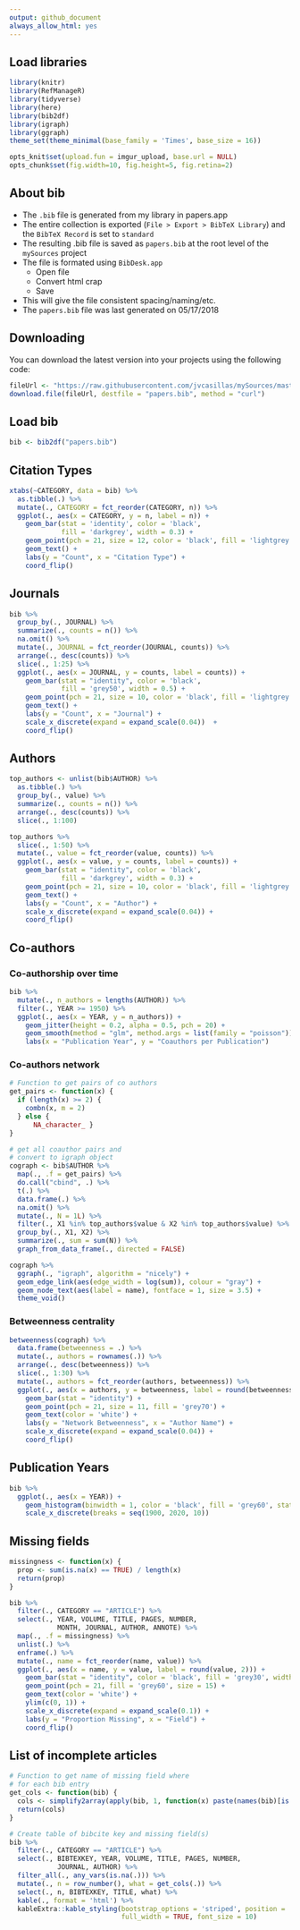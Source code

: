 ```yaml
---
output: github_document
always_allow_html: yes
---
```


## Load libraries

```r
library(knitr)
library(RefManageR)
library(tidyverse)
library(here)
library(bib2df)
library(igraph)
library(ggraph)
theme_set(theme_minimal(base_family = 'Times', base_size = 16))
```

```r
opts_knit$set(upload.fun = imgur_upload, base.url = NULL)
opts_chunk$set(fig.width=10, fig.height=5, fig.retina=2)
```

## About bib

- The `.bib` file is generated from my library in papers.app
- The entire collection is exported (`File > Export > BibTeX Library`) and 
the `BibTeX Record` is set to `standard`
- The resulting .bib file is saved as `papers.bib` at the root level of the 
`mySources` project
- The file is formated using `BibDesk.app`
  - Open file
  - Convert html crap
  - Save
- This will give the file consistent spacing/naming/etc.
- The `papers.bib` file was last generated on 05/17/2018

## Downloading

You can download the latest version into your projects using the following code: 

```r
fileUrl <- "https://raw.githubusercontent.com/jvcasillas/mySources/master/papers.bib"
download.file(fileUrl, destfile = "papers.bib", method = "curl")
```

## Load bib

```r
bib <- bib2df("papers.bib") 
```


## Citation Types

```r
xtabs(~CATEGORY, data = bib) %>% 
  as.tibble(.) %>% 
  mutate(., CATEGORY = fct_reorder(CATEGORY, n)) %>% 
  ggplot(., aes(x = CATEGORY, y = n, label = n)) + 
    geom_bar(stat = 'identity', color = 'black', 
             fill = 'darkgrey', width = 0.3) + 
    geom_point(pch = 21, size = 12, color = 'black', fill = 'lightgrey') + 
    geom_text() + 
    labs(y = "Count", x = "Citation Type") + 
    coord_flip() 
```

## Journals

```r
bib %>% 
  group_by(., JOURNAL) %>% 
  summarize(., counts = n()) %>% 
  na.omit() %>% 
  mutate(., JOURNAL = fct_reorder(JOURNAL, counts)) %>% 
  arrange(., desc(counts)) %>% 
  slice(., 1:25) %>% 
  ggplot(., aes(x = JOURNAL, y = counts, label = counts)) + 
    geom_bar(stat = "identity", color = 'black', 
             fill = 'grey50', width = 0.5) + 
    geom_point(pch = 21, size = 10, color = 'black', fill = 'lightgrey') + 
    geom_text() + 
    labs(y = "Count", x = "Journal") + 
    scale_x_discrete(expand = expand_scale(0.04))  + 
    coord_flip() 
```


## Authors

```r
top_authors <- unlist(bib$AUTHOR) %>% 
  as.tibble(.) %>%
  group_by(., value) %>% 
  summarize(., counts = n()) %>% 
  arrange(., desc(counts)) %>% 
  slice(., 1:100) 

top_authors %>% 
  slice(., 1:50) %>% 
  mutate(., value = fct_reorder(value, counts)) %>% 
  ggplot(., aes(x = value, y = counts, label = counts)) + 
    geom_bar(stat = "identity", color = 'black', 
             fill = 'darkgrey', width = 0.3) + 
    geom_point(pch = 21, size = 10, color = 'black', fill = 'lightgrey') + 
    geom_text() + 
    labs(y = "Count", x = "Author") + 
    scale_x_discrete(expand = expand_scale(0.04)) + 
    coord_flip()
```

## Co-authors

### Co-authorship over time

```r
bib %>% 
  mutate(., n_authors = lengths(AUTHOR)) %>% 
  filter(., YEAR >= 1950) %>% 
  ggplot(., aes(x = YEAR, y = n_authors)) + 
    geom_jitter(height = 0.2, alpha = 0.5, pch = 20) + 
    geom_smooth(method = "glm", method.args = list(family = "poisson")) + 
    labs(x = "Publication Year", y = "Coauthors per Publication")
```

### Co-authors network

```r
# Function to get pairs of co authors
get_pairs <- function(x) {
  if (length(x) >= 2) {
    combn(x, m = 2) 
  } else { 
      NA_character_ }
}

# get all coauthor pairs and 
# convert to igraph object
cograph <- bib$AUTHOR %>% 
  map(., .f = get_pairs) %>% 
  do.call("cbind", .) %>% 
  t(.) %>% 
  data.frame(.) %>% 
  na.omit() %>% 
  mutate(., N = 1L) %>% 
  filter(., X1 %in% top_authors$value & X2 %in% top_authors$value) %>% 
  group_by(., X1, X2) %>% 
  summarize(., sum = sum(N)) %>% 
  graph_from_data_frame(., directed = FALSE)

cograph %>% 
  ggraph(., "igraph", algorithm = "nicely") + 
  geom_edge_link(aes(edge_width = log(sum)), colour = "gray") + 
  geom_node_text(aes(label = name), fontface = 1, size = 3.5) + 
  theme_void()
```

### Betweenness centrality 

```r
betweenness(cograph) %>% 
  data.frame(betweenness = .) %>% 
  mutate(., authors = rownames(.)) %>% 
  arrange(., desc(betweenness)) %>% 
  slice(., 1:30) %>% 
  mutate(., authors = fct_reorder(authors, betweenness)) %>% 
  ggplot(., aes(x = authors, y = betweenness, label = round(betweenness))) + 
    geom_bar(stat = "identity") + 
    geom_point(pch = 21, size = 11, fill = 'grey70') + 
    geom_text(color = 'white') + 
    labs(y = "Network Betweenness", x = "Author Name") + 
    scale_x_discrete(expand = expand_scale(0.04)) + 
    coord_flip()
```


## Publication Years

```r
bib %>% 
  ggplot(., aes(x = YEAR)) + 
    geom_histogram(binwidth = 1, color = 'black', fill = 'grey60', stat = "count") + 
    scale_x_discrete(breaks = seq(1900, 2020, 10))
```

## Missing fields

```r
missingness <- function(x) {
  prop <- sum(is.na(x) == TRUE) / length(x)
  return(prop)
} 

bib %>% 
  filter(., CATEGORY == "ARTICLE") %>% 
  select(., YEAR, VOLUME, TITLE, PAGES, NUMBER, 
            MONTH, JOURNAL, AUTHOR, ANNOTE) %>% 
  map(., .f = missingness) %>% 
  unlist(.) %>% 
  enframe(.) %>% 
  mutate(., name = fct_reorder(name, value)) %>% 
  ggplot(., aes(x = name, y = value, label = round(value, 2))) +
    geom_bar(stat = "identity", color = 'black', fill = 'grey30', width = 0.5) + 
    geom_point(pch = 21, fill = 'grey60', size = 15) + 
    geom_text(color = 'white') + 
    ylim(c(0, 1)) + 
    scale_x_discrete(expand = expand_scale(0.1)) + 
    labs(y = "Proportion Missing", x = "Field") + 
    coord_flip()
```

## List of incomplete articles

```r
# Function to get name of missing field where
# for each bib entry
get_cols <- function(bib) {
  cols <- simplify2array(apply(bib, 1, function(x) paste(names(bib)[is.na(x)], collapse = ", ")))
  return(cols)
}

# Create table of bibcite key and missing field(s)
bib %>% 
  filter(., CATEGORY == "ARTICLE") %>% 
  select(., BIBTEXKEY, YEAR, VOLUME, TITLE, PAGES, NUMBER, 
            JOURNAL, AUTHOR) %>%   
  filter_all(., any_vars(is.na(.))) %>% 
  mutate(., n = row_number(), what = get_cols(.)) %>% 
  select(., n, BIBTEXKEY, TITLE, what) %>% 
  kable(., format = 'html') %>% 
  kableExtra::kable_styling(bootstrap_options = 'striped', position = 'center', 
                            full_width = TRUE, font_size = 10)
```



